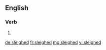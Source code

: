 ==English==

===Verb===
{{head|en}}

# {{en-past of|sleigh}}

[[de:sleighed]]
[[fr:sleighed]]
[[mg:sleighed]]
[[vi:sleighed]]